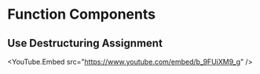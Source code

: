 
<Head>
  <title>
    Learn React | Function Components > Use Destructuring Assignment
  </title>
</Head>

# Function Components

## Use Destructuring Assignment

<YouTube.Embed src="https://www.youtube.com/embed/b_9FUiXM9_g" />
<Index />
